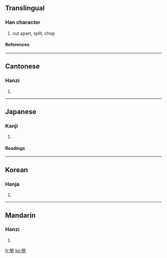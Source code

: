 ==Translingual==
===Han character===
{{Han char|rn=18|rad=刀|as=13|sn=15|four=7022<sub>7</sub>|canj=尸十尸竹 (SJSH)}}
# cut apart, split, chop
====References====
{{Han ref|kx=0144.380|dkj=02223|dj=0325.150|hdz=10357.050|uh=5288|ud=21128|bh=BC41|bd=48193}}
----
==Cantonese==
===Hanzi===
{{yue-hanzi|jyut=|y=pek3, pik1}}
# {{defn|Cantonese}}
----
==Japanese==
===Kanji===
{{ja-kanji|grade=|rs=刀13}}
# {{defn|Japanese}} 
====Readings====
{{ja-readings|on=[[へき]] (heki), [[ひゃく]] (hyaku)|kun=[[さく]] (saku), [[つんざく]] (tsunzaku)}}
----
==Korean==
===Hanja===
{{ko-hanja|hangeul=벽|rv=byeok|mr=pyŏk}}
# {{defn|Korean}}
----
==Mandarin==
===Hanzi===
{{cmn-hanzi|pin=[[pī]] (pi1)|wg=p'i<sup>1</sup>}}
# {{defn|Mandarin}}

[[fr:劈]]
[[ko:劈]]